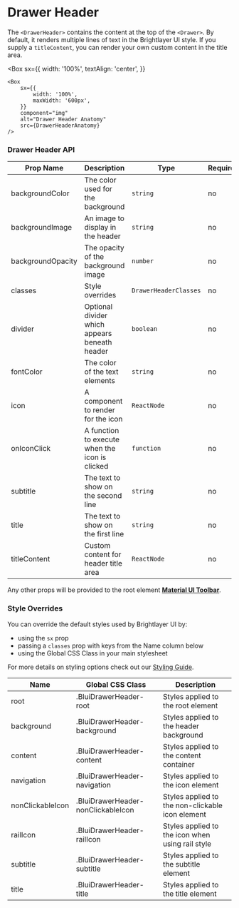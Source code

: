 
# Drawer Header

The `<DrawerHeader>` contains the content at the top of the `<Drawer>`. By default, it renders multiple lines of text in the Brightlayer UI style. If you supply a `titleContent`, you can render your own custom content in the title area.

<Box
    sx={{
        width: '100%',
        textAlign: 'center',
    }}
>
    <Box
        sx={{
            width: '100%',
            maxWidth: '600px',
        }}
        component="img"
        alt="Drawer Header Anatomy"
        src={DrawerHeaderAnatomy}
    />
</Box>

### Drawer Header API

<Box>

| Prop Name         | Description                                    | Type                  | Required | Default                      |
| ----------------- | ---------------------------------------------- | --------------------- | -------- | ---------------------------- |
| backgroundColor   | The color used for the background              | `string`              | no       | `theme.palette.primary.main` |
| backgroundImage   | An image to display in the header              | `string`              | no       |                              |
| backgroundOpacity | The opacity of the background image            | `number`              | no       | `0.3`                        |
| classes           | Style overrides                                | `DrawerHeaderClasses` | no       |                              |
| divider           | Optional divider which appears beneath header  | `boolean`             | no       | `false`                      |
| fontColor         | The color of the text elements                 | `string`              | no       | dynamic based on background  |
| icon              | A component to render for the icon             | `ReactNode`           | no       |                              |
| onIconClick       | A function to execute when the icon is clicked | `function`            | no       | `() => {}`                   |
| subtitle          | The text to show on the second line            | `string`              | no       |                              |
| title             | The text to show on the first line             | `string`              | no       |                              |
| titleContent      | Custom content for header title area           | `ReactNode`           | no       |                              |

</Box>

Any other props will be provided to the root element [**Material UI Toolbar**](https://mui.com/material-ui/api/toolbar/).

### Style Overrides

You can override the default styles used by Brightlayer UI by:

-   using the `sx` prop
-   passing a `classes` prop with keys from the Name column below
-   using the Global CSS Class in your main stylesheet

For more details on styling options check out our [Styling Guide](https://github.com/brightlayer-ui/react-component-library/blob/master/docs/StyleOverridesGuide.md#style-overrides-guide).

<Box>

| Name             | Global CSS Class                   | Description                                      |
| ---------------- | ---------------------------------- | ------------------------------------------------ |
| root             | .BluiDrawerHeader-root             | Styles applied to the root element               |
| background       | .BluiDrawerHeader-background       | Styles applied to the header background          |
| content          | .BluiDrawerHeader-content          | Styles applied to the content container          |
| navigation       | .BluiDrawerHeader-navigation       | Styles applied to the icon element               |
| nonClickableIcon | .BluiDrawerHeader-nonClickableIcon | Styles applied to the non-clickable icon element |
| railIcon         | .BluiDrawerHeader-railIcon         | Styles applied to the icon when using rail style |
| subtitle         | .BluiDrawerHeader-subtitle         | Styles applied to the subtitle element           |
| title            | .BluiDrawerHeader-title            | Styles applied to the title element              |

</Box>
